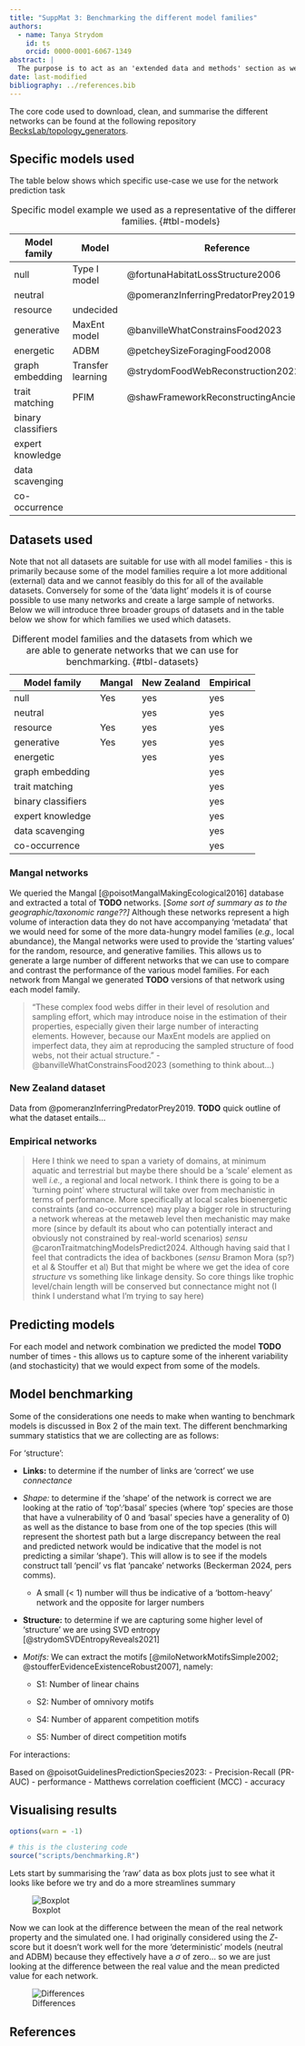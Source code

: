 ```yaml
---
title: "SuppMat 3: Benchmarking the different model families"
authors:
  - name: Tanya Strydom
    id: ts
    orcid: 0000-0001-6067-1349
abstract: |
  The purpose is to act as an 'extended data and methods' section as well as to further describe the benchmarking process in terms of which metrics we end up using etc.
date: last-modified
bibliography: ../references.bib
---
```


The core code used to download, clean, and summarise the different networks can be found at the following repository [BecksLab/topology_generators](https://github.com/BecksLab/topology_generators).

## Specific models used

The table below shows which specific use-case we use for the network prediction task

| Model family       | Model             | Reference                               |
|---------------------------------|-----------------|----------------------|
| null               | Type I model      | @fortunaHabitatLossStructure2006        |
| neutral            |                   | @pomeranzInferringPredatorPrey2019      |
| resource           | undecided         |                                         |
| generative         | MaxEnt model      | @banvilleWhatConstrainsFood2023         |
| energetic          | ADBM              | @petcheySizeForagingFood2008            |
| graph embedding    | Transfer learning | @strydomFoodWebReconstruction2022       |
| trait matching     | PFIM              | @shawFrameworkReconstructingAncient2024 |
| binary classifiers |                   |                                         |
| expert knowledge   |                   |                                         |
| data scavenging    |                   |                                         |
| co-occurrence      |                   |                                         |

: Specific model example we used as a representative of the different model families. {#tbl-models}

## Datasets used

Note that not all datasets are suitable for use with all model families - this is primarily because some of the model families require a lot more additional (external) data and we cannot feasibly do this for all of the available datasets. Conversely for some of the 'data light' models it is of course possible to use many networks and create a large sample of networks. Below we will introduce three broader groups of datasets and in the table below we show for which families we used which datasets.

| Model family       | Mangal | New Zealand | Empirical |
|--------------------|--------|-------------|-----------|
| null               | Yes    | yes         | yes       |
| neutral            |        | yes         | yes       |
| resource           | Yes    | yes         | yes       |
| generative         | Yes    | yes         | yes       |
| energetic          |        | yes         | yes       |
| graph embedding    |        |             | yes       |
| trait matching     |        |             | yes       |
| binary classifiers |        |             | yes       |
| expert knowledge   |        |             | yes       |
| data scavenging    |        |             | yes       |
| co-occurrence      |        |             | yes       |

: Different model families and the datasets from which we are able to generate networks that we can use for benchmarking. {#tbl-datasets}

### Mangal networks

We queried the Mangal [@poisotMangalMakingEcological2016] database and extracted a total of **TODO** networks. \[*Some sort of summary as to the geographic/taxonomic range??\]* Although these networks represent a high volume of interaction data they do not have accompanying 'metadata' that we would need for some of the more data-hungry model families (*e.g.,* local abundance), the Mangal networks were used to provide the 'starting values' for the random, resource, and generative families. This allows us to generate a large number of different networks that we can use to compare and contrast the performance of the various model families. For each network from Mangal we generated **TODO** versions of that network using each model family.

> "These complex food webs differ in their level of resolution and sampling effort, which may introduce noise in the estimation of their properties, especially given their large number of interacting elements. However, because our MaxEnt models are applied on imperfect data, they aim at reproducing the sampled structure of food webs, not their actual structure." - @banvilleWhatConstrainsFood2023 (something to think about...)

### New Zealand dataset

Data from @pomeranzInferringPredatorPrey2019. **TODO** quick outline of what the dataset entails...

### Empirical networks

> Here I think we need to span a variety of domains, at minimum aquatic and terrestrial but maybe there should be a 'scale' element as well *i.e.,* a regional and local network. I think there is going to be a 'turning point' where structural will take over from mechanistic in terms of performance. More specifically at local scales bioenergetic constraints (and co-occurrence) may play a bigger role in structuring a network whereas at the metaweb level then mechanistic may make more (since by default its about who can potentially interact and obviously not constrained by real-world scenarios) *sensu* @caronTraitmatchingModelsPredict2024. Although having said that I feel that contradicts the idea of backbones (*sensu* Bramon Mora (sp?) et al & Stouffer et al) But that might be where we get the idea of core *structure* vs something like linkage density. So core things like trophic level/chain length will be conserved but connectance might not (I think I understand what I'm trying to say here)

## Predicting models

For each model and network combination we predicted the model **TODO** number of times - this allows us to capture some of the inherent variability (and stochasticity) that we would expect from some of the models.

## Model benchmarking

Some of the considerations one needs to make when wanting to benchmark models is discussed in Box 2 of the main text. The different benchmarking summary statistics that we are collecting are as follows:

For 'structure':

-   **Links:** to determine if the number of links are 'correct' we use *connectance*

-   *Shape:* to determine if the 'shape' of the network is correct we are looking at the ratio of 'top':'basal' species (where 'top' species are those that have a vulnerability of 0 and 'basal' species have a generality of 0) as well as the distance to base from one of the top species (this will represent the shortest path but a large discrepancy between the real and predicted network would be indicative that the model is not predicting a similar 'shape'). This will allow is to see if the models construct tall 'pencil' vs flat 'pancake' networks (Beckerman 2024, pers comms).

    -   A small (\< 1) number will thus be indicative of a 'bottom-heavy' network and the opposite for larger numbers

-   **Structure:** to determine if we are capturing some higher level of 'structure' we are using SVD entropy [@strydomSVDEntropyReveals2021]

-   *Motifs:* We can extract the motifs [@miloNetworkMotifsSimple2002; @stoufferEvidenceExistenceRobust2007], namely:

    -   S1: Number of linear chains

    -   S2: Number of omnivory motifs

    -   S4: Number of apparent competition motifs

    -   S5: Number of direct competition motifs

For interactions:

Based on @poisotGuidelinesPredictionSpecies2023: - Precision-Recall (PR-AUC) - performance - Matthews correlation coefficient (MCC) - accuracy

## Visualising results

```r

options(warn = -1)

# this is the clustering code
source("scripts/benchmarking.R")

```

Lets start by summarising the 'raw' data as box plots just to see what it looks like before we try and do a more streamlines summary

![Boxplot](../images/boxplot.png){#fig-boxplot}

Now we can look at the difference between the mean of the real network property and the simulated one. I had originally considered using the $Z$-score but it doesn't work well for the more 'deterministic' models (neutral and ADBM) because they effectively have a $\sigma$ of zero... so we are just looking at the difference between the real value and the mean predicted value for each network.

![Differences](../images/topology.png){#fig-topology}

## References {.unnumbered}

::: {#refs}
:::